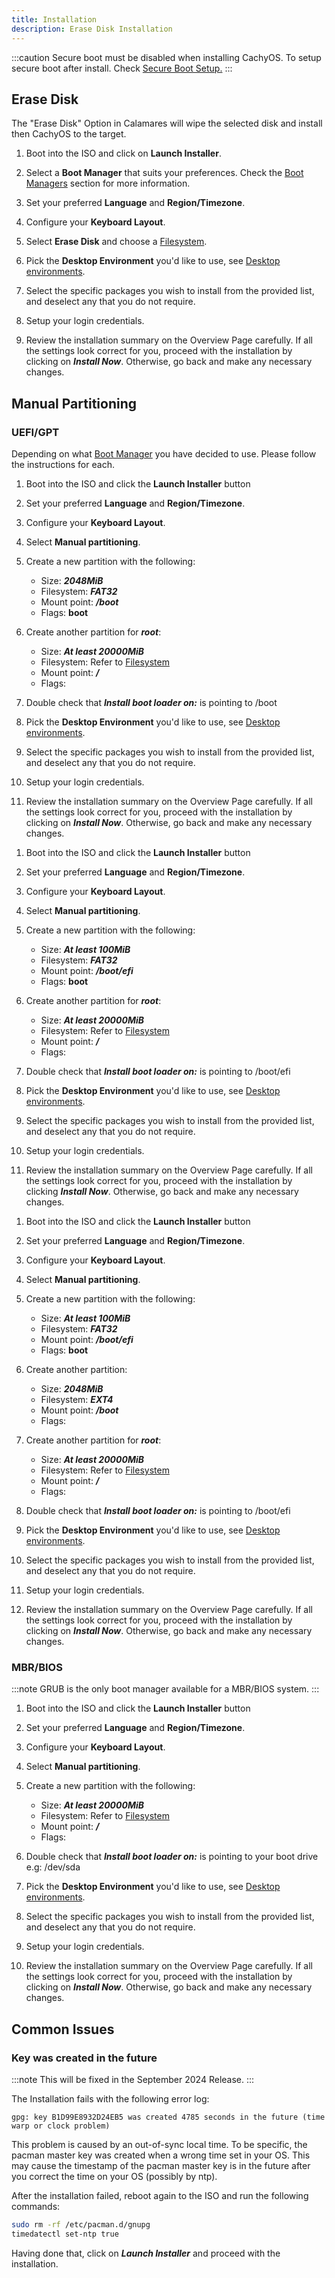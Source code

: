 ```yaml
---
title: Installation
description: Erase Disk Installation
---
```



:::caution
Secure boot must be disabled when installing CachyOS. To setup secure boot after install. Check [Secure Boot Setup.](/configuration/secure_boot_setup)
:::

## Erase Disk

The "Erase Disk" Option in Calamares will wipe the selected disk and install then CachyOS to the target.

<Steps>

1. Boot into the ISO and click on **Launch Installer**.

2. Select a **Boot Manager** that suits your preferences. Check the [Boot Managers](/installation/boot_managers) section for more information.

3. Set your preferred **Language** and **Region/Timezone**.

4. Configure your **Keyboard Layout**.

5. Select **Erase Disk** and choose a [Filesystem](/installation/filesystem).
  
6. Pick the **Desktop Environment** you'd like to use, see [Desktop environments](/installation/desktop_environments).

7. Select the specific packages you wish to install from the provided list, and deselect any that you do not require.

8. Setup your login credentials.

9. Review the installation summary on the Overview Page carefully. If all the settings look correct for you, proceed with the installation by clicking on ***Install Now***. Otherwise, go back and make any necessary changes.

</Steps>

## Manual Partitioning

### UEFI/GPT

Depending on what [Boot Manager](/installation/boot_managers/) you have decided to use. Please follow the instructions for each.

<Tabs>

<TabItem label='systemd-boot'>

<Steps>

1. Boot into the ISO and click the **Launch Installer** button

2. Set your preferred **Language** and **Region/Timezone**.

3. Configure your **Keyboard Layout**.

4. Select **Manual partitioning**.

5. Create a new partition with the following:
    * Size: ***2048MiB***
    * Filesystem: ***FAT32***
    * Mount point: ***/boot***
    * Flags: **boot**

6. Create another partition for ***root***:
    * Size: ***At least 20000MiB***
    * Filesystem: Refer to [Filesystem](/installation/filesystem)
    * Mount point: ***/***
    * Flags:

7. Double check that ***Install boot loader on:*** is pointing to /boot

8. Pick the **Desktop Environment** you'd like to use, see [Desktop environments](/installation/desktop_environments).

9. Select the specific packages you wish to install from the provided list, and deselect any that you do not require.

10. Setup your login credentials.

11. Review the installation summary on the Overview Page carefully. If all the settings look correct for you, proceed with the installation by clicking on ***Install Now***. Otherwise, go back and make any necessary changes.

</Steps>

</TabItem>

<TabItem label='GRUB'>

<Steps>

1. Boot into the ISO and click the **Launch Installer** button

2. Set your preferred **Language** and **Region/Timezone**.

3. Configure your **Keyboard Layout**.

4. Select **Manual partitioning**.

5. Create a new partition with the following:
    * Size: ***At least 100MiB***
    * Filesystem: ***FAT32***
    * Mount point: ***/boot/efi***
    * Flags: **boot**

6. Create another partition for ***root***:
    * Size: ***At least 20000MiB***
    * Filesystem: Refer to [Filesystem](/installation/filesystem)
    * Mount point: ***/***
    * Flags:

7. Double check that ***Install boot loader on:*** is pointing to /boot/efi

8. Pick the **Desktop Environment** you'd like to use, see [Desktop environments](/installation/desktop_environments).

9. Select the specific packages you wish to install from the provided list, and deselect any that you do not require.

10. Setup your login credentials.

11. Review the installation summary on the Overview Page carefully. If all the settings look correct for you, proceed with the installation by clicking ***Install Now***. Otherwise, go back and make any necessary changes.

</Steps>

</TabItem>

<TabItem label='rEFInd'>

<Steps>

1. Boot into the ISO and click the **Launch Installer** button

2. Set your preferred **Language** and **Region/Timezone**.

3. Configure your **Keyboard Layout**.

4. Select **Manual partitioning**.

5. Create a new partition with the following:
    * Size: ***At least 100MiB***
    * Filesystem: ***FAT32***
    * Mount point: ***/boot/efi***
    * Flags: **boot**

6. Create another partition:
    * Size: ***2048MiB***
    * Filesystem: ***EXT4***
    * Mount point: ***/boot***
    * Flags:

7. Create another partition for ***root***:
    * Size: ***At least 20000MiB***
    * Filesystem: Refer to [Filesystem](/installation/filesystem)
    * Mount point: ***/***
    * Flags:

8. Double check that ***Install boot loader on:*** is pointing to /boot/efi

9. Pick the **Desktop Environment** you'd like to use, see [Desktop environments](/installation/desktop_environments).

10. Select the specific packages you wish to install from the provided list, and deselect any that you do not require.

11. Setup your login credentials.

12. Review the installation summary on the Overview Page carefully. If all the settings look correct for you, proceed with the installation by clicking on ***Install Now***. Otherwise, go back and make any necessary changes.

</Steps>

</TabItem>

</Tabs>

### MBR/BIOS

:::note
GRUB is the only boot manager available for a MBR/BIOS system.
:::

<Steps>

1. Boot into the ISO and click the **Launch Installer** button

2. Set your preferred **Language** and **Region/Timezone**.

3. Configure your **Keyboard Layout**.

4. Select **Manual partitioning**.

5. Create a new partition with the following:
    * Size: ***At least 20000MiB***
    * Filesystem: Refer to [Filesystem](/installation/filesystem)
    * Mount point: ***/***
    * Flags: 

6. Double check that ***Install boot loader on:*** is pointing to your boot drive e.g: /dev/sda

7. Pick the **Desktop Environment** you'd like to use, see [Desktop environments](/installation/desktop_environments).

8. Select the specific packages you wish to install from the provided list, and deselect any that you do not require.

9. Setup your login credentials.

10. Review the installation summary on the Overview Page carefully. If all the settings look correct for you, proceed with the installation by clicking on ***Install Now***. Otherwise, go back and make any necessary changes.

</Steps>

## Common Issues

### Key was created in the future

:::note
This will be fixed in the September 2024 Release.
:::

The Installation fails with the following error log:
```text
gpg: key B1D99E8932D24EB5 was created 4785 seconds in the future (time warp or clock problem)
```

This problem is caused by an out-of-sync local time.
To be specific, the pacman master key was created when a wrong time set in your OS. This may cause the timestamp of the pacman master key is in the future after you correct the time on your OS (possibly by ntp).

After the installation failed, reboot again to the ISO and run the following commands:

```sh
sudo rm -rf /etc/pacman.d/gnupg
timedatectl set-ntp true
```

Having done that, click on ***Launch Installer*** and proceed with the installation.
